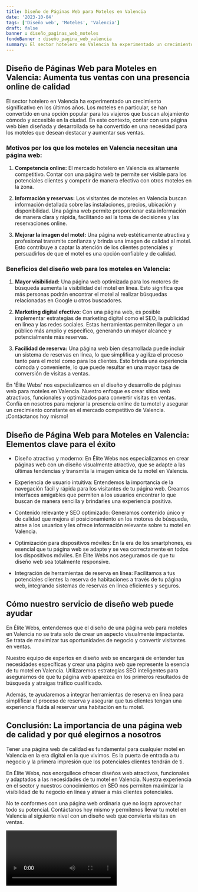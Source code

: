 ```yaml
---
title: Diseño de Páginas Web para Moteles en Valencia
date: '2023-10-04'
tags: ['Diseño web', 'Moteles', 'Valencia']
draft: false
banner : diseño_paginas_web_moteles
fondoBanner : diseño_pagina_web_valencia
summary: El sector hotelero en Valencia ha experimentado un crecimiento significativo en los últimos años. Los moteles en particular, se han convertido en una opción popular para los viajeros que buscan alojamiento cómodo y accesible en la ciudad. En este contexto, contar con una página web bien diseñada y desarrollada se ha convertido en una necesidad para los moteles que desean destacar y aumentar sus ventas.
---
```


## Diseño de Páginas Web para Moteles en Valencia: Aumenta tus ventas con una presencia online de calidad

El sector hotelero en Valencia ha experimentado un crecimiento significativo en los últimos años. Los moteles en particular, se han convertido en una opción popular para los viajeros que buscan alojamiento cómodo y accesible en la ciudad. En este contexto, contar con una página web bien diseñada y desarrollada se ha convertido en una necesidad para los moteles que desean destacar y aumentar sus ventas.

### Motivos por los que los moteles en Valencia necesitan una página web:

1. **Competencia online:** El mercado hotelero en Valencia es altamente competitivo. Contar con una página web te permite ser visible para los potenciales clientes y competir de manera efectiva con otros moteles en la zona.

2. **Información y reservas:** Los visitantes de moteles en Valencia buscan información detallada sobre las instalaciones, precios, ubicación y disponibilidad. Una página web permite proporcionar esta información de manera clara y rápida, facilitando así la toma de decisiones y las reservaciones online.

3. **Mejorar la imagen del motel:** Una página web estéticamente atractiva y profesional transmite confianza y brinda una imagen de calidad al motel. Esto contribuye a captar la atención de los clientes potenciales y persuadirlos de que el motel es una opción confiable y de calidad.

### Beneficios del diseño web para los moteles en Valencia:

1. **Mayor visibilidad:** Una página web optimizada para los motores de búsqueda aumenta la visibilidad del motel en línea. Esto significa que más personas podrán encontrar el motel al realizar búsquedas relacionadas en Google u otros buscadores.

2. **Marketing digital efectivo:** Con una página web, es posible implementar estrategias de marketing digital como el SEO, la publicidad en línea y las redes sociales. Estas herramientas permiten llegar a un público más amplio y específico, generando un mayor alcance y potencialmente más reservas.

3. **Facilidad de reserva:** Una página web bien desarrollada puede incluir un sistema de reservas en línea, lo que simplifica y agiliza el proceso tanto para el motel como para los clientes. Esto brinda una experiencia cómoda y conveniente, lo que puede resultar en una mayor tasa de conversión de visitas a ventas.

En 'Élite Webs' nos especializamos en el diseño y desarrollo de páginas web para moteles en Valencia. Nuestro enfoque es crear sitios web atractivos, funcionales y optimizados para convertir visitas en ventas. Confía en nosotros para mejorar la presencia online de tu motel y asegurar un crecimiento constante en el mercado competitivo de Valencia. ¡Contáctanos hoy mismo!

<GifSeo />

<Cta />

## Diseño de Página Web para Moteles en Valencia: Elementos clave para el éxito

- Diseño atractivo y moderno: En Élite Webs nos especializamos en crear páginas web con un diseño visualmente atractivo, que se adapte a las últimas tendencias y transmita la imagen única de tu motel en Valencia.

- Experiencia de usuario intuitiva: Entendemos la importancia de la navegación fácil y rápida para los visitantes de tu página web. Creamos interfaces amigables que permiten a los usuarios encontrar lo que buscan de manera sencilla y brindarles una experiencia positiva.

- Contenido relevante y SEO optimizado: Generamos contenido único y de calidad que mejora el posicionamiento en los motores de búsqueda, atrae a los usuarios y les ofrece información relevante sobre tu motel en Valencia.

- Optimización para dispositivos móviles: En la era de los smartphones, es esencial que tu página web se adapte y se vea correctamente en todos los dispositivos móviles. En Élite Webs nos aseguramos de que tu diseño web sea totalmente responsive.

- Integración de herramientas de reserva en línea: Facilitamos a tus potenciales clientes la reserva de habitaciones a través de tu página web, integrando sistemas de reservas en línea eficientes y seguros.

## Cómo nuestro servicio de diseño web puede ayudar

En Élite Webs, entendemos que el diseño de una página web para moteles en Valencia no se trata solo de crear un aspecto visualmente impactante. Se trata de maximizar tus oportunidades de negocio y convertir visitantes en ventas.

Nuestro equipo de expertos en diseño web se encargará de entender tus necesidades específicas y crear una página web que represente la esencia de tu motel en Valencia. Utilizaremos estrategias SEO inteligentes para asegurarnos de que tu página web aparezca en los primeros resultados de búsqueda y atraigas tráfico cualificado.

Además, te ayudaremos a integrar herramientas de reserva en línea para simplificar el proceso de reserva y asegurar que tus clientes tengan una experiencia fluida al reservar una habitación en tu motel.

## Conclusión: La importancia de una página web de calidad y por qué elegirnos a nosotros

Tener una página web de calidad es fundamental para cualquier motel en Valencia en la era digital en la que vivimos. Es la puerta de entrada a tu negocio y la primera impresión que los potenciales clientes tendrán de ti.

En Élite Webs, nos enorgullece ofrecer diseños web atractivos, funcionales y adaptados a las necesidades de tu motel en Valencia. Nuestra experiencia en el sector y nuestros conocimientos en SEO nos permiten maximizar la visibilidad de tu negocio en línea y atraer a más clientes potenciales.

No te conformes con una página web ordinaria que no logra aprovechar todo su potencial. Contáctanos hoy mismo y permítenos llevar tu motel en Valencia al siguiente nivel con un diseño web que convierta visitas en ventas.

<Video />

<CtaBot job='Moteles' city='Valencia'/>

<Gmaps query='Valencia+españa+maps' />